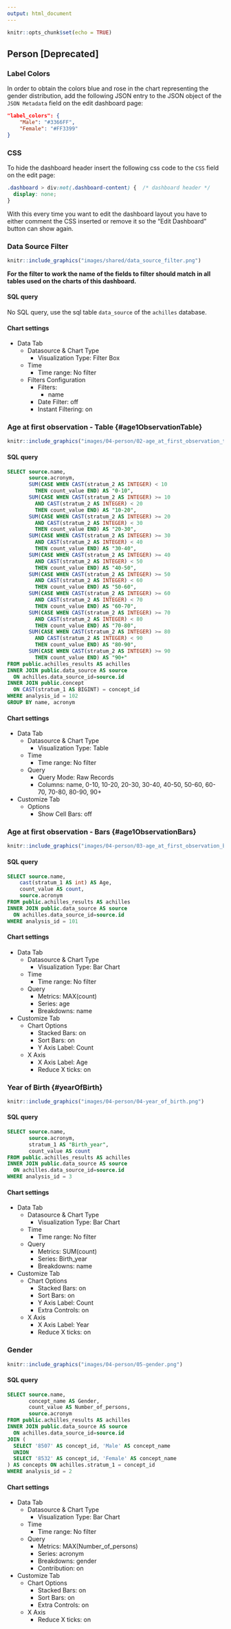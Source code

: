 ```yaml
---
output: html_document
---
```


```r
knitr::opts_chunk$set(echo = TRUE)
```

## Person [Deprecated]

### Label Colors  {-}

In order to obtain the colors blue and rose in the chart representing the gender distribution,
add the following JSON entry to the JSON object of the `JSON Metadata` field on the edit dashboard page:

```json
"label_colors": {
    "Male": "#3366FF", 
    "Female": "#FF3399"
}
```

### CSS {-}

To hide the dashboard header insert the following css code to the `CSS` field on the edit page:

```css
.dashboard > div:not(.dashboard-content) {  /* dashboard header */
  display: none;
}
```

With this every time you want to edit the dashboard layout you have to either comment the CSS inserted
or remove it so the "Edit Dashboard" button can show again.

### Data Source Filter {-}

```r
knitr::include_graphics("images/shared/data_source_filter.png")
```

**For the filter to work the name of the fields to filter should match in all tables used on the charts of this dashboard.**

#### SQL query {-}

No SQL query, use the sql table `data_source` of the `achilles` database.

#### Chart settings {-}

- Data Tab
  - Datasource & Chart Type
    - Visualization Type: Filter Box
  - Time
    - Time range: No filter
  - Filters Configuration
    - Filters:
      - name
    - Date Filter: off
    - Instant Filtering: on

### Age at first observation - Table {#age1ObservationTable} {-}

```r
knitr::include_graphics("images/04-person/02-age_at_first_observation_table.png")
```

#### SQL query {-}

```sql
SELECT source.name,
       source.acronym,
       SUM(CASE WHEN CAST(stratum_2 AS INTEGER) < 10
         THEN count_value END) AS "0-10",
       SUM(CASE WHEN CAST(stratum_2 AS INTEGER) >= 10
         AND CAST(stratum_2 AS INTEGER) < 20
         THEN count_value END) AS "10-20",
       SUM(CASE WHEN CAST(stratum_2 AS INTEGER) >= 20
         AND CAST(stratum_2 AS INTEGER) < 30
         THEN count_value END) AS "20-30",
       SUM(CASE WHEN CAST(stratum_2 AS INTEGER) >= 30
         AND CAST(stratum_2 AS INTEGER) < 40
         THEN count_value END) AS "30-40",
       SUM(CASE WHEN CAST(stratum_2 AS INTEGER) >= 40
         AND CAST(stratum_2 AS INTEGER) < 50
         THEN count_value END) AS "40-50",
       SUM(CASE WHEN CAST(stratum_2 AS INTEGER) >= 50
         AND CAST(stratum_2 AS INTEGER) < 60
         THEN count_value END) AS "50-60",
       SUM(CASE WHEN CAST(stratum_2 AS INTEGER) >= 60
         AND CAST(stratum_2 AS INTEGER) < 70
         THEN count_value END) AS "60-70",
       SUM(CASE WHEN CAST(stratum_2 AS INTEGER) >= 70
         AND CAST(stratum_2 AS INTEGER) < 80
         THEN count_value END) AS "70-80",
       SUM(CASE WHEN CAST(stratum_2 AS INTEGER) >= 80
         AND CAST(stratum_2 AS INTEGER) < 90
         THEN count_value END) AS "80-90",
       SUM(CASE WHEN CAST(stratum_2 AS INTEGER) >= 90
         THEN count_value END) AS "90+"
FROM public.achilles_results AS achilles
INNER JOIN public.data_source AS source
  ON achilles.data_source_id=source.id
INNER JOIN public.concept
  ON CAST(stratum_1 AS BIGINT) = concept_id
WHERE analysis_id = 102
GROUP BY name, acronym
```

#### Chart settings {-}
  
- Data Tab
  - Datasource & Chart Type
    - Visualization Type: Table
  - Time
    - Time range: No filter
  - Query
    - Query Mode: Raw Records
    - Columns: name, 0-10, 10-20, 20-30, 30-40, 40-50, 50-60, 60-70, 70-80, 80-90, 90+
- Customize Tab
  - Options
    - Show Cell Bars: off

### Age at first observation - Bars {#age1ObservationBars} {-}

```r
knitr::include_graphics("images/04-person/03-age_at_first_observation_bar.png")
```

#### SQL query {-}

```sql
SELECT source.name,
    cast(stratum_1 AS int) AS Age,
    count_value AS count, 
    source.acronym
FROM public.achilles_results AS achilles
INNER JOIN public.data_source AS source
  ON achilles.data_source_id=source.id
WHERE analysis_id = 101
```

#### Chart settings {-}

- Data Tab
  - Datasource & Chart Type
    - Visualization Type: Bar Chart
  - Time
    - Time range: No filter
  - Query
    - Metrics: MAX(count)
    - Series: age
    - Breakdowns: name
- Customize Tab
  - Chart Options
    - Stacked Bars: on
    - Sort Bars: on
    - Y Axis Label: Count
  - X Axis
    - X Axis Label: Age
    - Reduce X ticks: on

### Year of Birth {#yearOfBirth} {-}

```r
knitr::include_graphics("images/04-person/04-year_of_birth.png")
```

#### SQL query {-}

```sql
SELECT source.name,
       source.acronym,
       stratum_1 AS "Birth_year",
       count_value AS count
FROM public.achilles_results AS achilles
INNER JOIN public.data_source AS source
  ON achilles.data_source_id=source.id
WHERE analysis_id = 3
```

#### Chart settings {-}

- Data Tab
  - Datasource & Chart Type
    - Visualization Type: Bar Chart
  - Time
    - Time range: No filter
  - Query
    - Metrics: SUM(count)
    - Series: Birth_year
    - Breakdowns: name
- Customize Tab
  - Chart Options
    - Stacked Bars: on
    - Sort Bars: on
    - Y Axis Label: Count
    - Extra Controls: on
  - X Axis
    - X Axis Label: Year
    - Reduce X ticks: on


### Gender {-}

```r
knitr::include_graphics("images/04-person/05-gender.png")
```

#### SQL query {-}

```sql
SELECT source.name,
       concept_name AS Gender, 
       count_value AS Number_of_persons,
       source.acronym
FROM public.achilles_results AS achilles
INNER JOIN public.data_source AS source
  ON achilles.data_source_id=source.id
JOIN (
  SELECT '8507' AS concept_id, 'Male' AS concept_name
  UNION
  SELECT '8532' AS concept_id, 'Female' AS concept_name
) AS concepts ON achilles.stratum_1 = concept_id
WHERE analysis_id = 2
```

#### Chart settings {-}

- Data Tab
  - Datasource & Chart Type
    - Visualization Type: Bar Chart
  - Time
    - Time range: No filter
  - Query
    - Metrics: MAX(Number_of_persons)
    - Series: acronym
    - Breakdowns: gender
    - Contribution: on
- Customize Tab
  - Chart Options
    - Stacked Bars: on
    - Sort Bars: on
    - Extra Controls: on
  - X Axis
    - Reduce X ticks: on
